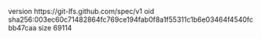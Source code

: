 version https://git-lfs.github.com/spec/v1
oid sha256:003ec60c71482864fc769ce194fab0f8a1f55311c1b6e03464f4540fcbb47caa
size 69114
